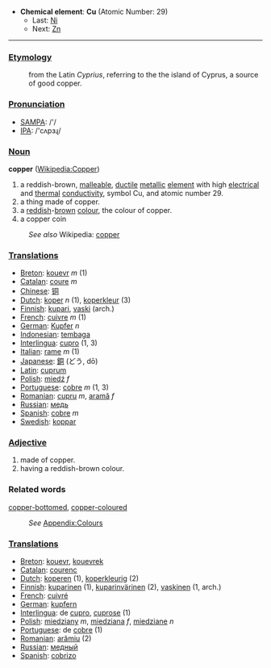 *'''Chemical element''': '''Cu''' (Atomic Number: 29)
**Last: [[Nickel|Ni]]
**Next: [[Zinc|Zn]]
----
===[[Etymology]]===
:from the Latin ''Cyprius'', referring to the the island of Cyprus, a source of good copper.

===[[Pronunciation]]===
*[[w:SAMPA|SAMPA]]: /'/
*[[w:IPA|IPA]]: /'cʌpɜɻ/

===[[Noun]]===
'''copper''' ([[en:Copper|Wikipedia:Copper]])
#a reddish-brown, [[malleable]], [[ductile]] [[metal]]lic [[element]] with high [[electrical]] and [[thermal]] [[conductivity]], symbol Cu, and atomic number 29.
#a thing made of copper.
#a [[red]]dish-[[brown]] [[color|colour]], the colour of copper.
#a copper coin
:''See also'' Wikipedia: [[w:copper|copper]]

===[[Translation]]s===
*[[Breton]]: [[kouevr]] ''m'' (1)
*[[Catalan]]: [[coure]] ''m''
*[[Chinese]]: [[铜]]
*[[Dutch]]: [[koper]] ''n'' (1), [[koperkleur]] (3)
*[[Finnish]]: [[kupari]], [[vaski]] (arch.)
*[[French]]: [[cuivre]] ''m'' (1)
*[[German]]: [[Kupfer]] ''n''
*[[Indonesian]]: [[tembaga]]
*[[Interlingua]]: [[cupro]] (1, 3)
*[[Italian]]: [[rame]] ''m'' (1)
*[[Japanese]]: [[銅]] (どう, dō)
*[[Latin]]: [[cuprum]]
*[[Polish]]: [[miedź]] ''f''
*[[Portuguese]]: [[cobre]] ''m'' (1, 3)
*[[Romanian]]: [[cupru]] ''m'', [[aramă]] ''f''
*[[Russian]]: [[медь]]
*[[Spanish]]: [[cobre]] ''m''
*[[Swedish]]: [[koppar]]

===[[Adjective]]===
#made of copper.
#having a reddish-brown colour.

===Related words===
[[copper-bottomed]], [[copper-coloured]]
:''See'' [[Wiktionary_Appendix:Colours|Appendix:Colours]]

===[[Translation]]s===

*[[Breton]]: [[kouevr]], [[kouevrek]]
*[[Catalan]]: [[courenc]]
*[[Dutch]]: [[koperen]] (1), [[koperkleurig]] (2)
*[[Finnish]]: [[kuparinen]] (1), [[kuparinvärinen]] (2), [[vaskinen]] (1, arch.)
*[[French]]: [[cuivré]]
*[[German]]: [[kupfern]]
*[[Interlingua]]: de [[cupro]], [[cuprose]] (1)
*[[Polish]]: [[miedziany]] ''m'', [[miedziana]] ''f'', [[miedziane]] ''n''
*[[Portuguese]]: de [[cobre]] (1)
*[[Romanian]]: [[arămiu]] (2)
*[[Russian]]: [[медный]]
*[[Spanish]]: [[cobrizo]]
